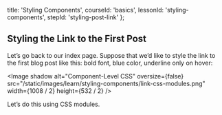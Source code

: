 
  title: 'Styling Components',
  courseId: 'basics',
  lessonId: 'styling-components',
  stepId: 'styling-post-link'
};

## Styling the Link to the First Post

Let’s go back to our index page. Suppose that we’d like to style the link to the first blog post like this: bold font, blue color, underline only on hover:

<Image
  shadow
  alt="Component-Level CSS"
  oversize={false}
  src="/static/images/learn/styling-components/link-css-modules.png"
  width={1008 / 2}
  height={532 / 2}
/>

Let’s do this using CSS modules.


